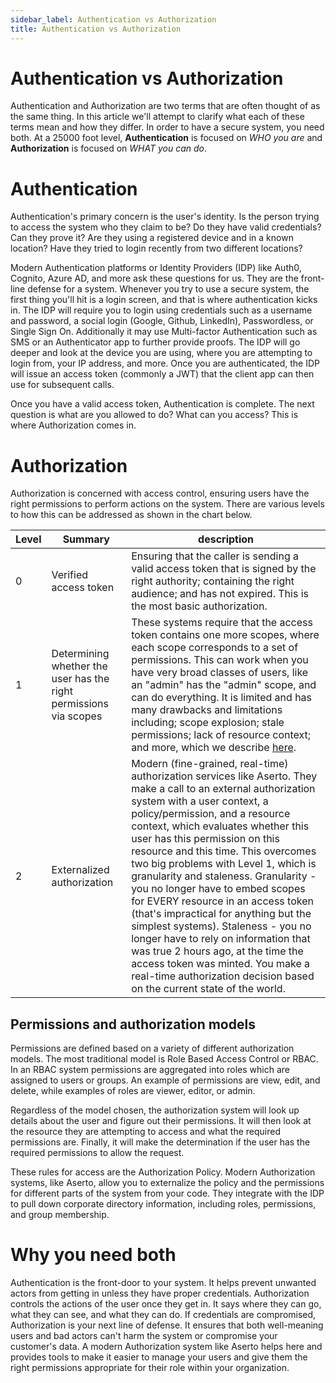 ```yaml
---
sidebar_label: Authentication vs Authorization
title: Authentication vs Authorization
---
```


# Authentication vs Authorization

Authentication and Authorization are two terms that are often thought of as the same thing. In this article we'll attempt to clarify what each of these terms mean and how they differ. In order to have a secure system, you need both. At a 25000 foot level, **Authentication** is focused on _WHO you are_ and **Authorization** is focused on _WHAT you can do_.

# Authentication

Authentication's primary concern is the user's identity. Is the person trying to access the system who they claim to be? Do they have valid credentials? Can they prove it? Are they using a registered device and in a known location? Have they tried to login recently from two different locations? 

Modern Authentication platforms or Identity Providers (IDP) like Auth0, Cognito, Azure AD, and more ask these questions for us. They are the front-line defense for a system. Whenever you try to use a secure system, the first thing you'll hit is a login screen, and that is where authentication kicks in. The IDP will require you to login using credentials such as a username and password, a social login (Google, Github, LinkedIn), Passwordless, or Single Sign On. Additionally it may use Multi-factor Authentication such as SMS or an Authenticator app to further provide proofs. The IDP will go deeper and look at the device you are using, where you are attempting to login from, your IP address, and more. Once you are authenticated, the IDP will issue an access token (commonly a JWT) that the client app can then use for subsequent calls. 

Once you have a valid access token, Authentication is complete.  The next question is what are you allowed to do? What can you access? This is where Authorization comes in.

# Authorization

Authorization is concerned with access control, ensuring users have the right permissions to perform actions on the system. There are various levels to how this can be addressed as shown in the chart below.

| Level | Summary | description |
| ----- | ------- | ----------- |
| 0     | Verified access token | Ensuring that the caller is sending a valid access token that is signed by the right authority; containing the right audience; and has not expired. This is the most basic authorization. |
| 1     | Determining whether the user has the right permissions via scopes | These systems require that the access token contains one more scopes, where each scope corresponds to a set of permissions. This can work when you have very broad classes of users, like an "admin" has the "admin" scope, and can do everything. It is limited and has many drawbacks and limitations including; scope explosion; stale permissions; lack of resource context; and more, which we describe [here](https://www.aserto.com/blog/oauth2-scopes-are-not-permissions). |
| 2     | Externalized authorization | Modern (fine-grained, real-time) authorization services like Aserto. They make a call to an external authorization system with a user context, a policy/permission, and a resource context, which evaluates whether this user has this permission on this resource and this time. This overcomes two big problems with Level 1, which is granularity and staleness.  Granularity - you no longer have to embed scopes for EVERY resource in an access token (that's impractical for anything but the simplest systems). Staleness - you no longer have to rely on information that was true 2 hours ago, at the time the access token was minted.  You make a real-time authorization decision based on the current state of the world. |

## Permissions and authorization models

Permissions are defined based on a variety of different authorization models. The most traditional model is Role Based Access Control or RBAC. In an RBAC system permissions are aggregated into roles which are assigned to users or groups. An example of permissions are view, edit, and delete, while examples of roles are viewer, editor, or admin.  

Regardless of the model chosen, the authorization system will look up details about the user and figure out their permissions. It will then look at the resource they are attempting to access and what the required permissions are. Finally, it will make the determination if the user has the required permissions to allow the request. 

These rules for access are the Authorization Policy. Modern Authorization systems, like Aserto, allow you to externalize the policy and the permissions for different parts of the system from your code. They integrate with the IDP to pull down corporate directory information, including roles, permissions, and group membership. 

# Why you need both

Authentication is the front-door to your system. It helps prevent unwanted actors from getting in unless they have proper credentials. Authorization controls the actions of the user once they get in. It says where they can go, what they can see, and what they can do. If credentials are compromised, Authorization is your next line of defense. It ensures that both well-meaning users and bad actors can't harm the system or compromise your customer's data. A modern Authorization system like Aserto helps here and provides tools to make it easier to manage your users and give them the right permissions appropriate for their role within your organization.